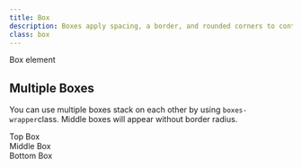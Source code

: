 ```yaml
---
title: Box
description: Boxes apply spacing, a border, and rounded corners to content areas.
class: box
---
```


<Preview>
  <div class="box">Box element</div>
</Preview>

## Multiple Boxes

You can use multiple boxes stack on each other by using `boxes-wrapper`class. Middle boxes will appear without border radius.

<Preview center>
  <div class="boxes-wrapper">
    <div class="box u-flex u-gap-16 u-cross-center">Top Box</div>
    <div class="box u-flex u-gap-16 u-cross-center">Middle Box</div>
    <div class="box u-flex u-gap-16 u-cross-center">Bottom Box</div>
  </div>
</Preview>
